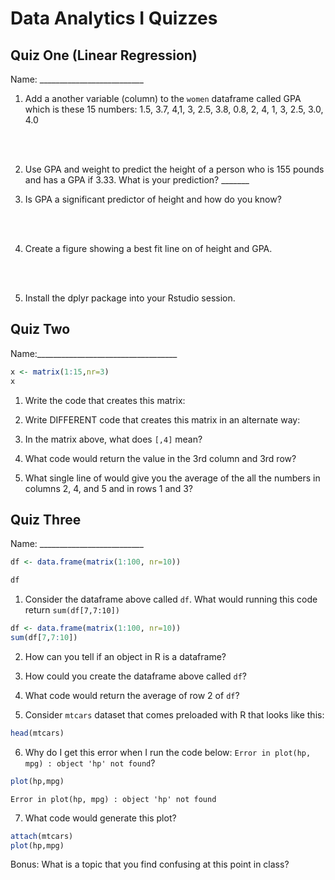 # Data Analytics I Quizzes

## Quiz One (Linear Regression)

Name: __________________________

 
1. Add a another variable (column) to the `women` dataframe called GPA which is these 15 numbers: 1.5, 3.7, 4,1, 3, 2.5, 3.8, 0.8, 2, 4, 1, 3, 2.5, 3.0, 4.0

<br>
<br>

2. Use GPA and weight to predict the height of a person who is 155 pounds and has a GPA if 3.33. What is your prediction? _______

3. Is GPA a significant predictor of height and how do you know? 

<br>
<br>

4. Create a figure showing a best fit line on of height and GPA.  

<br>
<br>

5. Install the dplyr package into your Rstudio session.


## Quiz Two

Name:___________________________________

```r
x <- matrix(1:15,nr=3)
x
```



1. Write the code that creates this matrix:


2. Write DIFFERENT code that creates this matrix in an alternate way:


3. In the matrix above, what does `[,4]` mean?


4. What code would return the value in the 3rd column and 3rd row?


5. What single line of would give you the average of the all the numbers in columns 2, 4, and 5 and in rows 1 and 3?


## Quiz Three

Name: __________________________



```r
df <- data.frame(matrix(1:100, nr=10))

```


```r
df
```

1.  Consider the dataframe above called `df`.  What would running this code return `sum(df[7,7:10])`

```r
df <- data.frame(matrix(1:100, nr=10))
sum(df[7,7:10])
```

2. How can you tell if an object in R is a dataframe?


3. How could you create the dataframe above called `df`?


4. What code would return the average of row 2 of `df`?


5. Consider `mtcars` dataset that comes preloaded with R that looks like this:
```r
head(mtcars)
```

6. Why do I get this error when I run the code below: `Error in plot(hp, mpg) : object 'hp' not found`?

```r
plot(hp,mpg)
```

`Error in plot(hp, mpg) : object 'hp' not found`

7. What code would generate this plot?

```r
attach(mtcars)
plot(hp,mpg)
```

Bonus: What is a topic that you find confusing at this point in class? 